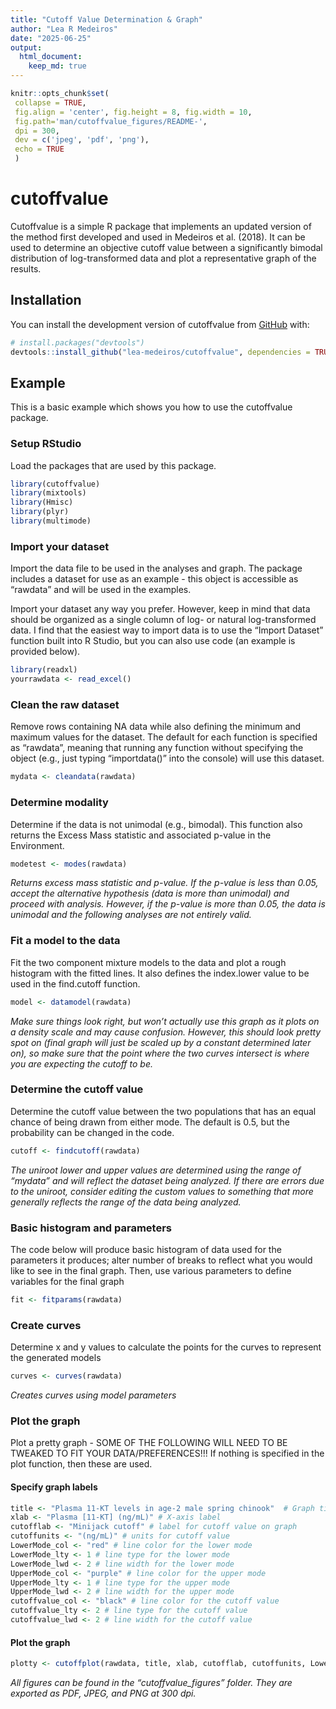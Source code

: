 ```yaml
---
title: "Cutoff Value Determination & Graph"
author: "Lea R Medeiros"
date: "2025-06-25"
output:
  html_document:
    keep_md: true
---
```


<!-- README.md is generated from README.Rmd. Please edit that file -->

```r
knitr::opts_chunk$set(
 collapse = TRUE,
 fig.align = 'center', fig.height = 8, fig.width = 10,
 fig.path='man/cutoffvalue_figures/README-',
 dpi = 300,
 dev = c('jpeg', 'pdf', 'png'),
 echo = TRUE
 )
```

# cutoffvalue

Cutoffvalue is a simple R package that implements an updated version of the method first developed and used in Medeiros et al. (2018). It can be used to determine an objective cutoff value between a significantly bimodal distribution of log-transformed data and plot a representative graph of the results.


## Installation

You can install the development version of cutoffvalue from [GitHub](https://github.com/lea-medeiros/cutoffvalue.git) with:

``` r
# install.packages("devtools")
devtools::install_github("lea-medeiros/cutoffvalue", dependencies = TRUE, build_vignettes = TRUE)
```


## Example

This is a basic example which shows you how to use the cutoffvalue package.

### Setup RStudio

Load the packages that are used by this package.

```r
library(cutoffvalue)
library(mixtools)
library(Hmisc)
library(plyr)
library(multimode)
```

### Import your dataset

Import the data file to be used in the analyses and graph. The package includes a dataset for use as an example - this object is accessible as "rawdata" and will be used in the examples.

Import your dataset any way you prefer. However, keep in mind that data should be organized as a single column of log- or natural log-transformed data. I find that the easiest way to import data is to use the "Import Dataset" function built into R Studio, but you can also use code (an example is provided below).

``` r
library(readxl)
yourrawdata <- read_excel()
```


### Clean the raw dataset

Remove rows containing NA data while also defining the minimum and maximum values for the dataset. The default for each function is specified as "rawdata", meaning that running any function without specifying the object (e.g., just typing "importdata()" into the console) will use this dataset.

```r
mydata <- cleandata(rawdata)
```


### Determine modality

Determine if the data is not unimodal (e.g., bimodal). This function also returns the Excess Mass statistic and associated p-value in the Environment.

```r
modetest <- modes(rawdata)
```

*Returns excess mass statistic and p-value. If the p-value is less than 0.05, accept the alternative hypothesis (data is more than unimodal) and proceed with analysis. However, if the p-value is more than 0.05, the data is unimodal and the following analyses are not entirely valid.*

### Fit a model to the data

Fit the two component mixture models to the data and plot a rough histogram with the fitted lines. It also defines the index.lower value to be used in the find.cutoff function.

```r
model <- datamodel(rawdata)
```

*Make sure things look right, but won’t actually use this graph as it plots on a density scale and may cause confusion. However, this should look pretty spot on (final graph will just be scaled up by a constant determined later on), so make sure that the point where the two curves intersect is where you are expecting the cutoff to be.*

### Determine the cutoff value

Determine the cutoff value between the two populations that has an equal chance of being drawn from either mode. The default is 0.5, but the probability can be changed in the code.

```r
cutoff <- findcutoff(rawdata)
```

*The uniroot lower and upper values are determined using the range of "mydata" and will reflect the dataset being analyzed. If there are errors due to the uniroot, consider editing the custom values to something that more generally reflects the range of the data being analyzed.*

### Basic histogram and parameters

The code below will produce basic histogram of data used for the parameters it produces; alter number of breaks to reflect what you would like to see in the final graph. Then, use various parameters to define variables for the final graph

```r
fit <- fitparams(rawdata)
```

### Create curves

Determine x and y values to calculate the points for the curves to represent the generated models

```r
curves <- curves(rawdata)
```

*Creates curves using model parameters*

### Plot the graph

Plot a pretty graph - SOME OF THE FOLLOWING WILL NEED TO BE TWEAKED TO FIT YOUR DATA/PREFERENCES!!! If nothing is specified in the plot function, then these are used.

#### Specify graph labels

```r
title <- "Plasma 11-KT levels in age-2 male spring chinook"  # Graph title
xlab <- "Plasma [11-KT] (ng/mL)" # X-axis label
cutofflab <- "Minijack cutoff" # label for cutoff value on graph
cutoffunits <- "(ng/mL)" # units for cutoff value
LowerMode_col <- "red" # line color for the lower mode
LowerMode_lty <- 1 # line type for the lower mode
LowerMode_lwd <- 2 # line width for the lower mode
UpperMode_col <- "purple" # line color for the upper mode
UpperMode_lty <- 1 # line type for the upper mode
UpperMode_lwd <- 2 # line width for the upper mode
cutoffvalue_col <- "black" # line color for the cutoff value
cutoffvalue_lty <- 2 # line type for the cutoff value
cutoffvalue_lwd <- 2 # line width for the cutoff value
```

#### Plot the graph

```r
plotty <- cutoffplot(rawdata, title, xlab, cutofflab, cutoffunits, LowerMode_col, LowerMode_lty, LowerMode_lwd, UpperMode_col, UpperMode_lty, UpperMode_lwd, cutoffvalue_col, cutoffvalue_lty, cutoffvalue_lwd)
```

*All figures can be found in the "cutoffvalue_figures" folder. They are exported as PDF, JPEG, and PNG at 300 dpi.*
